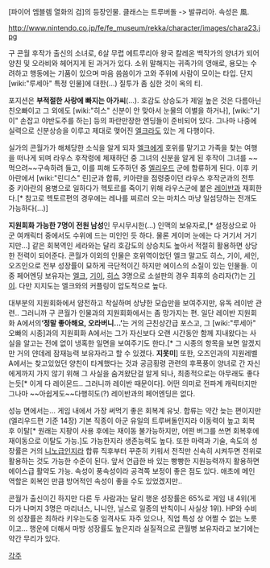 [파이어 엠블렘 열화의 검]의 등장인물. 클래스는 트루버돌 -> 발큐리아. 속성은 風.

http://www.nintendo.co.jp/fe/fe_museum/rekka/character/images/chara23.jpg

구 콘월 후작가 출신의 소녀로, 6살 무렵 에트루리아 왕국 칼레온 백작가의 양녀가 되어 양친 및 오라비와 헤어지게 된 과거가 있다. 소위 말해지는 귀족가의 영애로, 용모는 수려하고 행동에는 기품이 있으며 마음 씀씀이가 고와 주위에 사람이 모이는 타입. 단지 [wiki:"루세아" 특정 인물]에 대한(…) 질투가 좀 심한 것이 옥의 티.

포지션은 '''부적절한 사랑에 빠지는 아가씨'''(...). 호감도 상승도가 제일 높은 것은 다름아닌 친오빠이고 그 외에도 [wiki:"히스" 신분이 안 맞아서 눈물의 이별을 하거나], [wiki:"기이" 손잡고 야반도주를 하는] 등의 파란만장한 엔딩들이 준비되어 있다. 그나마 나중에 실력으로 신분상승을 이루고 제대로 맺어진 [[엘크]]라도 있는 게 다행이다.

실가의 콘월가가 해체당한 소식을 알게 되자 [[엘크]]에게 호위를 맡기고 가족을 찾는 여행을 떠나게 되며 라우스 후작령에 체재하던 중 그녀의 신분을 알게 된 후작이 그녀를 ~~먹으려~~구속하려 들고, 이를 피해 도주하던 중 [[엘리우드]] 군에 합류하게 된다. 이후 키아란에서 [wiki:"린디스" 린]군과 합류, 키아란을 점령중이던 라우스 후작군과의 전투 중 키아란의 용병으로 일하다가 헥토르를 죽이기 위해 라우스군에 붙은 [[레이반]]과 재회한다.[* 참고로 헥토르편의 경우에는 레나를 찌르러 오는 마치스 마냥 일섬당하는 전개도 가능하다(…)]

'''지원회화 가능한 7명이 전원 남성'''인 무시무시한(…) 인맥의 보유자로,[* 설정상으로 아군 여캐릭터 중에서도 수위에 드는 미인인 듯 하다. 물론 게이머 눈에는 다 거기서 거기지만...] 같은 회복역인 세라와는 달리 호감도의 상승치도 높아서 적절히 활용하면 상당한 전력이 되어준다. 콘월가 이외의 인물은 호위역이었던 엘크 말고도 히스, 기이, 세인, 오즈인으로 전부 성장률이 묘하게 극단적이긴 하지만 에이스의 소질이 있는 인물들. 이중 페어엔딩 보유자는 [[엘크]], [[기이]], [[히스]] 3명으로 소설판의 경우 최후의 승리자(?)는 [[기이]]. 다만 지지도는 엘크와의 커플링이 압도적으로 높다.

대부분의 지원회화에서 얌전하고 착실하며 상냥한 모습만을 보여주지만, 유독 레이반 관련.. 그러니까 구 콘월가 인물과의 지원회화에서는 좀 망가지는 편. 일단 레이반 지원회화 A에서의''' ‘정말 좋아해요, 오라버니…’'''는 거의 근친상간급 포스고, 그 [wiki:"루세아" 오빠의 시종]과의 지원회화 A에서는 그가 자신보다 오랜 시간동안 함께 지내왔다는 사실을 알고는 전에 없이 냉혹한 일면을 보여주기도 한다.[* 그 시종의 항목을 보면 알겠지만 거의 얀데레 잠재능력 보유자라고 할 수 있겠다. '''지못미'''] 또한, 오즈인과의 지원레벨A에서는 찾고있었던 양친이 타계했다는 것과 공금횡령 관련의 후폭풍이 양녀로 간 자신에게까지 가지 않기 위해 그 사실을 숨겨왔단걸 알게 되나, 최종적으로는 아무래도 좋다는듯[* 이게 다 레이몬드.. 그러니까 레이반 때문이다]. 어떤 의미로 전파계 캐릭터지만 그나마 ~~아쉽게도~~다행히도(?) 레이반과의 페어엔딩은 없다.

성능 면에서는… 게임 내에서 가장 써먹기 좋은 회복계 유닛. 합류는 약간 늦는 편이지만(엘리우드편 기준 14장) 기본 직종이 아군 유일의 트루버돌인지라 이동력이 높고 회복 후 이탈[* 원래는 지팡이 사용 후에는 재이동 불가능하지만, 어떤 버그를 쓰면 회복후에 재이동으로 이탈도 가능.]도 가능한지라 생존능력도 높다. 또한 마력과 기술, 속도의 성장률은 거의 [[니노]]급인지라 합류 직후부터 꾸준히 키워서 전직만 신속히 시켜두면 전위로 활용하는 것도 가능한 수준이 된다. 앞서 언급한 바 있는 빵빵한 지원능력까지 활용하면 에이스급 활약도 가능. 속성이 풍속성이라 공격쪽 보정이 좋은 점도 있다. 애초에 메인 역할은 회복인 만큼 방어적인 속성이 좋을 수도 있었겠지만..

콘월가 출신이긴 하지만 다른 두 사람과는 달리 행운 성장률은 65%로 게임 내 4위(게다가 나머지 3명은 마리너스, 니니안, 닐스로 일종의 반칙이니 사실상 1위). HP와 수비의 성장률은 최하라 키우는도중 일격사도 자주 있으나, 직업 특성 상 어쩔 수 없는 노릇이고… 행운에 더해서 마방 성장률도 높은지라 실질적으로 콘월병 보유자라고 보기에는 약간 무리가 있다.


[[각주]]
